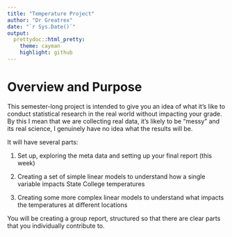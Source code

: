 ```yaml
---
title: "Temperature Project"
author: "Dr Greatrex"
date: "`r Sys.Date()`"
output:
  prettydoc::html_pretty:
    theme: cayman
    highlight: github
---
```


# Overview and Purpose

This semester-long project is intended to give you an idea of what it's like to conduct statistical research in the real world without impacting your grade. By this I mean that we are collecting real data, it's likely to be "messy" and its real science, I genuinely have no idea what the results will be.

It will have several parts:

1.  Set up, exploring the meta data and setting up your final report (this week)

2.  Creating a set of simple linear models to understand how a single variable impacts State College temperatures

3.  Creating some more complex linear models to understand what impacts the temperatures at different locations

You will be creating a group report, structured so that there are clear parts that you individually contribute to.
